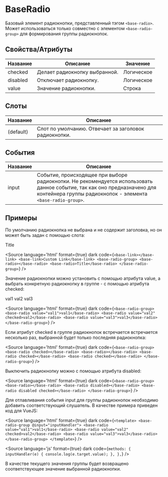 
# BaseRadio

Базовый элемент радиокнопки, представленный тэгом `<base-radio>`. Может использоваться только совместно с элементом `<base-radio-group>` для формирования группы радиокнопок.

## Свойства/Атрибуты

| Название | Описание                      | Значение   |
|----------|-------------------------------|------------|
| checked  | Делает радиокнопку выбранной. | Логическое |
| disabled | Отключает радиокнопку.        | Логическое |
| value    | Значение радиокнопки.         | Строка     |

## Слоты

| Название  | Описание                                              |
|-----------|-------------------------------------------------------|
| (default) | Слот по умолчанию. Отвечает за заголовок радиокнопки. |

## События

| Название | Описание                                                                                                                                                                                 |
|----------|------------------------------------------------------------------------------------------------------------------------------------------------------------------------------------------|
| input    | Событие, происходящее при выборе радиокнопки. Не рекомендуется использовать данное событие, так как оно предназначено для контейнера группы радиокнопок - элемента `<base-radio-group>`. |

## Примеры

По умолчанию радиокнопка не выбрана и не содержит заголовка, но он может быть задан с помощью слота:

<Canvas>
  <base-radio-group>
    <base-radio></base-radio>
    <base-radio>Title</base-radio>
  </base-radio-group>
</Canvas>

<Source
language='html'
format={true}
dark
code={`
<base-link></base-link>
<base-link>Custom Link</base-link>
<base-radio-group>
  <base-radio></base-radio>
  <base-radio>Title</base-radio>
</base-radio-group>
`}
/>

Значение радиокнопки можно установить с помощью атрибута value, а выбрать конкретную радиокнопку в группе - с помощью атрибута checked:

<Canvas>
  <base-radio-group>
    <base-radio value="val1">val1</base-radio>
    <base-radio value="val2" checked>val2</base-radio>
    <base-radio value="val3">val3</base-radio>
  </base-radio-group>
</Canvas>

<Source
language='html'
format={true}
dark
code={`
<base-radio-group>
  <base-radio value="val1">val1</base-radio>
  <base-radio value="val2" checked>val2</base-radio>
  <base-radio value="val3">val3</base-radio>
</base-radio-group>
`}
/>

Если атрибут checked в группе радиокнопок встречается встречается несколько раз, выбранной будет только последняя радиокнопка:

<Canvas>
  <base-radio-group>
    <base-radio checked></base-radio>
    <base-radio></base-radio>
    <base-radio checked></base-radio>
    <base-radio checked></base-radio>
  </base-radio-group>
</Canvas>

<Source
language='html'
format={true}
dark
code={`
<base-radio-group>
  <base-radio checked></base-radio>
  <base-radio></base-radio>
  <base-radio checked></base-radio>
  <base-radio checked></base-radio>
</base-radio-group>
`}
/>

Выключить радиокнопку можно с помощью атрибута disabled:

<Canvas>
  <base-radio-group>
    <base-radio></base-radio>
    <base-radio disabled></base-radio>
    <base-radio disabled checked></base-radio>
  </base-radio-group>
</Canvas>

<Source
language='html'
format={true}
dark
code={`
<base-radio-group>
  <base-radio></base-radio>
  <base-radio disabled></base-radio>
  <base-radio disabled checked></base-radio>
</base-radio-group>
`}
/>

Для отлавливания события input для группы радиокнопок необходимо добавить соответствующий слушатель. В качестве примера приведен код для VueJS:

<Source
language='html'
format={true}
dark
code={`
<template>
  <base-radio-group @input="inputHandler">
    <base-radio value="val1">val1</base-radio>
    <base-radio value="val2" checked>val2</base-radio>
    <base-radio value="val3">val3</base-radio>
  </base-radio-group>
</template>
`}
/>

<Source
language='js'
format={true}
dark
code={`
methods: {
  inputHandler(e) {
    console.log(e.target.value);
  },
},
`}
/>

В качестве текущего значения группы будет возвращено соответствующее значение выбранной радиокнопки.

